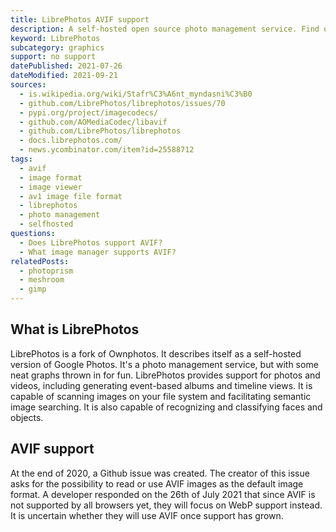 ```yaml
---
title: LibrePhotos AVIF support
description: A self-hosted open source photo management service. Find out if LibrePhotos supports AVIF.
keyword: LibrePhotos
subcategory: graphics
support: no support
datePublished: 2021-07-26
dateModified: 2021-09-21
sources:
  - is.wikipedia.org/wiki/Stafr%C3%A6nt_myndasni%C3%B0
  - github.com/LibrePhotos/librephotos/issues/70
  - pypi.org/project/imagecodecs/
  - github.com/AOMediaCodec/libavif
  - github.com/LibrePhotos/librephotos
  - docs.librephotos.com/
  - news.ycombinator.com/item?id=25588712
tags:
  - avif
  - image format
  - image viewer
  - av1 image file format
  - librephotos
  - photo management
  - selfhosted
questions:
  - Does LibrePhotos support AVIF?
  - What image manager supports AVIF?
relatedPosts:
  - photoprism
  - meshroom
  - gimp
---
```


## What is LibrePhotos

LibrePhotos is a fork of Ownphotos. It describes itself as a self-hosted version of Google Photos. It's a photo management service, but with some neat graphs thrown in for fun. LibrePhotos provides support for photos and videos, including generating event-based albums and timeline views. It is capable of scanning images on your file system and facilitating semantic image searching. It is also capable of recognizing and classifying faces and objects.

## AVIF support

At the end of 2020, a Github issue was created. The creator of this issue asks for the possibility to read or use AVIF images as the default image format. A developer responded on the 26th of July 2021 that since AVIF is not supported by all browsers yet, they will focus on WebP support instead. It is uncertain whether they will use AVIF once support has grown.
